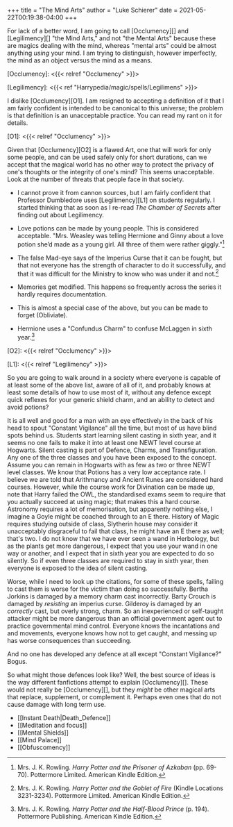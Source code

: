 +++
title = "The Mind Arts"
author = "Luke Schierer"
date = 2021-05-22T00:19:38-04:00
+++

For lack of a better word, I am going to call [Occlumency][] and [Legilimency][]
"the Mind Arts," and not "the Mental Arts" because these are magics dealing with
the mind, whereas "mental arts" could be almost anything *using* your mind.  I
am trying to distinguish, however imperfectly, the mind as an object versus the
mind as a means. 

[Occlumency]: <{{< relref "Occlumency" >}}>

[Legilimency]: <{{< ref "Harrypedia/magic/spells/Legilimens" >}}>

I dislike [Occlumency][O1].  I am resigned to accepting a definition of it that I
am fairly confident is intended to be canonical to this universe; the problem
is that definition is an unacceptable practice.  You can read my rant on it for
details.

[O1]: <{{< relref "Occlumency" >}}>

Given that [Occlumency][O2] is a flawed Art, one that will work for only some
people, and can be used safely only for short durations, can we accept that the
magical world has no other way to protect the privacy of one's thoughts or the
integrity of one's mind?  This seems unacceptable.  Look at the number of
threats that people face in that society. 

* I cannot prove it from cannon sources, but I am fairly confident that
  Professor Dumbledore uses [Legilimency][L1] on students regularly.  I started
  thinking that as soon as I re-read _The Chamber of Secrets_ after finding out
  about Legilimency.  

* Love potions can be made by young people. This is considered acceptable. 
  "Mrs. Weasley was telling Hermione and Ginny about a love potion she’d made as
  a young girl. All three of them were rather giggly."[^20200716-1]

* The false Mad-eye says of the Imperius Curse that it can be fought, but that
  not everyone has the strength of character to do it successfully, and that it
  was difficult for the Ministry to know who was under it and not.[^20200716-3]

* Memories get modified.  This happens so frequently across the series it hardly
  requires documentation. 

* This is almost a special case of the above, but you can be made to forget
  (Obliviate).

* Hermione uses a "Confundus Charm" to confuse McLaggen in sixth
  year.[^20200716-2]

[O2]: <{{< relref "Occlumency" >}}>

[L1]: <{{< relref "Legilimency" >}}>

So you are going to walk around in a society where everyone is capable of at
least some of the above list, aware of all of it, and probably knows at least
some details of how to use most of it, without any defence except quick
reflexes for your generic shield charm, and an ability to detect and avoid
potions? 

It is all well and good for a man with an eye effectively in the back of his
head to spout "Constant Vigilance" all the time, but most of us have blind
spots behind us.  Students start learning silent casting in sixth year, and it
seems no one fails to make it into at least one NEWT level course at Hogwarts.
Silent casting is part of Defence, Charms, and Transfiguration.  Any one of the
three classes and you have been exposed to the concept.  Assume you can remain
in Hogwarts with as few as two or three NEWT level classes.  We know that
Potions has a very low acceptance rate.  I believe we are told that Arithmancy
and Ancient Runes are considered hard courses.  However, while the course work
for Divination can be made up, note that Harry failed the OWL, the standardised
exams seem to require that you actually succeed at using magic; that makes this
a hard course.  Astronomy requires a lot of memorisation, but apparently nothing
else, I imagine a Goyle might be coached through to an E there.  History of
Magic requires studying outside of class, Slytherin house may consider it
unacceptably disgraceful to fail that class, he might have an E there as well;
that's two.  I do not know that we have ever seen a wand in Herbology, but as
the plants get more dangerous, I expect that you use your wand in one way or
another, and I expect that in sixth year you are expected to do so silently.  So
if even three classes are required to stay in sixth year, then everyone is
exposed to the idea of silent casting.

Worse, while I need to look up the citations, for some of these spells, failing
to cast them is worse for the victim than doing so successfully.  Bertha Jorkins
is damaged by a memory charm cast incorrectly.  Barty Crouch is damaged by
*resisting* an imperius curse.  Gilderoy is damaged by an *correctly* cast, but
overly strong, charm.  So an inexperienced or self-taught attacker might be more
dangerous than an official government agent out to practice governmental mind
control.  Everyone knows the incantations and and movements, everyone knows how
not to get caught, and messing up has worse consequences than succeeding.

And no one has developed any defence at all except "Constant Vigilance?"  Bogus.

So what might those defences look like?  Well, the best source of ideas is the
way different fanfictions attempt to explain [Occlumency][].  These would not
really be [Occlumency][], but they *might* be other magical arts that replace,
supplement, or complement it.  Perhaps even ones that do not cause damage with
long term use. 

* [[Instant Death|Death_Defence]]
* [[Meditation and focus]]
* [[Mental Shields]]
* [[Mind Palace]]
* [[Obfuscomency]]

[^20200716-1]: Mrs. J. K. Rowling. _Harry Potter and the Prisoner of Azkaban_ 
    (pp. 69-70). Pottermore Limited. American Kindle Edition. 

[^20200716-2]: Mrs. J. K. Rowling. _Harry Potter and the Half-Blood Prince_
    (p. 194). Pottermore Publishing. American Kindle Edition. 

[^20200716-3]: Mrs. J. K. Rowling. _Harry Potter and the Goblet of Fire_ 
    (Kindle Locations 3231-3234). Pottermore Limited. American Kindle Edition. 


